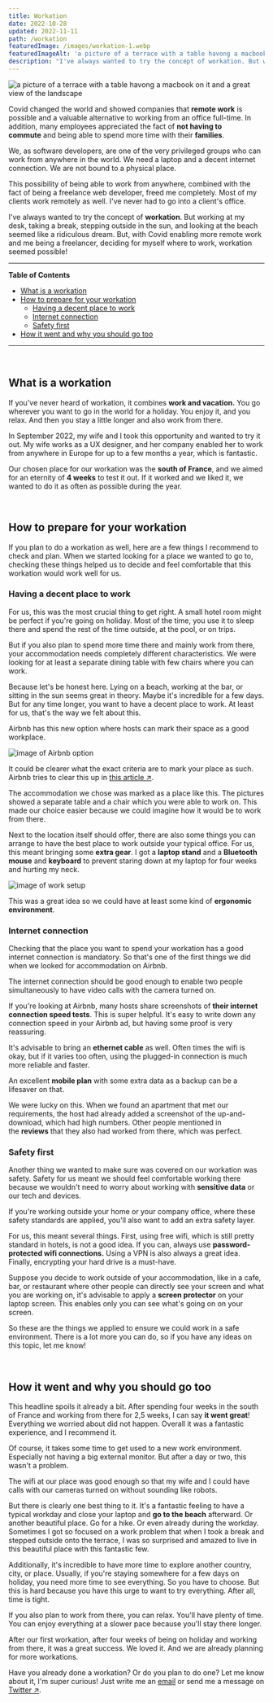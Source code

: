 ```yaml
---
title: Workation
date: 2022-10-28
updated: 2022-11-11
path: /workation
featuredImage: /images/workation-1.webp
featuredImageAlt: 'a picture of a terrace with a table havong a macbook on it and a great view of the landscape'
description: "I've always wanted to try the concept of workation. But working at my desk, taking a break, stepping outside in the sun, and looking at the beach seemed like a ridiculous dream. But, with Covid enabling more remote work and me being a freelancer, deciding for myself where to work, workation seemed possible!"
---
```


![a picture of a terrace with a table havong a macbook on it and a great view of the landscape](../images/workation-1.webp)

Covid changed the world and showed companies that **remote work** is possible and a valuable alternative to working from an office full-time. In addition, many employees appreciated the fact of **not having to commute** and being able to spend more time with their **families**.

We, as software developers, are one of the very privileged groups who can work from anywhere in the world. We need a laptop and a decent internet connection. We are not bound to a physical place.

This possibility of being able to work from anywhere, combined with the fact of being a freelance web developer, freed me completely. Most of my clients work remotely as well. I've never had to go into a client's office.

I've always wanted to try the concept of **workation**. But working at my desk, taking a break, stepping outside in the sun, and looking at the beach seemed like a ridiculous dream. But, with Covid enabling more remote work and me being a freelancer, deciding for myself where to work, workation seemed possible!

---
**Table of Contents**

- [What is a workation](#what-is-a-workation)
- [How to prepare for your workation](#how-to-prepare-for-your-workation)
  - [Having a decent place to work](#having-a-decent-place-to-work)
  - [Internet connection](#internet-connection)
  - [Safety first](#safety-first)
- [How it went and why you should go too](#how-it-went-and-why-you-should-go-too)
---

<br />

## What is a workation <a name="what-is-a-workation"></a>

If you've never heard of workation, it combines **work and vacation.** You go wherever you want to go in the world for a holiday. You enjoy it, and you relax. And then you stay a little longer and also work from there.

In September 2022, my wife and I took this opportunity and wanted to try it out. My wife works as a UX designer, and her company enabled her to work from anywhere in Europe for up to a few months a year, which is fantastic.

Our chosen place for our workation was the **south of France**, and we aimed for an eternity of **4 weeks** to test it out. If it worked and we liked it, we wanted to do it as often as possible during the year.

<br />

## How to prepare for your workation <a name="how-to-prepare-for-your-workation"></a>

If you plan to do a workation as well, here are a few things I recommend to check and plan. When we started looking for a place we wanted to go to, checking these things helped us to decide and feel comfortable that this workation would work well for us.

### Having a decent place to work <a name="having-a-decent-place-to-work"></a>

For us, this was the most crucial thing to get right. A small hotel room might be perfect if you're going on holiday. Most of the time, you use it to sleep there and spend the rest of the time outside, at the pool, or on trips.

But if you also plan to spend more time there and mainly work from there, your accommodation needs completely different characteristics. We were looking for at least a separate dining table with few chairs where you can work.

Because let's be honest here. Lying on a beach, working at the bar, or sitting in the sun seems great in theory. Maybe it's incredible for a few days. But for any time longer, you want to have a decent place to work. At least for us, that's the way we felt about this.

Airbnb has this new option where hosts can mark their space as a good workplace.

![image of Airbnb option](../images/airbnb-dedicated-workspace.png)

It could be clearer what the exact criteria are to mark your place as such. Airbnb tries to clear this up in <a href="https://www.airbnb.com/resources/hosting-homes/a/how-to-make-your-space-comfortable-for-remote-workers-236" target="_blank">this article &#8599;</a>.

The accommodation we chose was marked as a place like this. The pictures showed a separate table and a chair which you were able to work on. This made our choice easier because we could imagine how it would be to work from there.

Next to the location itself should offer, there are also some things you can arrange to have the best place to work outside your typical office. For us, this meant bringing some **extra gear**. I got a **laptop stand** and a **Bluetooth mouse** and **keyboard** to prevent staring down at my laptop for four weeks and hurting my neck.

![image of work setup](../images/workation-2.webp)

This was a great idea so we could have at least some kind of **ergonomic environment**.

### Internet connection <a name="internet-connection"></a>

Checking that the place you want to spend your workation has a good internet connection is mandatory. So that's one of the first things we did when we looked for accommodation on Airbnb.

The internet connection should be good enough to enable two people simultaneously to have video calls with the camera turned on.

If you're looking at Airbnb, many hosts share screenshots of **their internet connection speed tests**. This is super helpful. It's easy to write down any connection speed in your Airbnb ad, but having some proof is very reassuring.

It's advisable to bring an **ethernet cable** as well. Often times the wifi is okay, but if it varies too often, using the plugged-in connection is much more reliable and faster.

An excellent **mobile plan** with some extra data as a backup can be a lifesaver on that.

We were lucky on this. When we found an apartment that met our requirements, the host had already added a screenshot of the up-and-download, which had high numbers. Other people mentioned in the **reviews** that they also had worked from there, which was perfect.

### Safety first <a name="safety-first"></a>

Another thing we wanted to make sure was covered on our workation was safety. Safety for us meant we should feel comfortable working there because we wouldn't need to worry about working with **sensitive data** or our tech and devices.

If you're working outside your home or your company office, where these safety standards are applied, you'll also want to add an extra safety layer.

For us, this meant several things. First, using free wifi, which is still pretty standard in hotels, is not a good idea. If you can, always use **password-protected wifi connections.** Using a VPN is also always a great idea. Finally, encrypting your hard drive is a must-have.

<CoffeeHint />

Suppose you decide to work outside of your accommodation, like in a cafe, bar, or restaurant where other people can directly see your screen and what you are working on, it's advisable to apply a **screen protector** on your laptop screen. This enables only you can see what's going on on your screen.

So these are the things we applied to ensure we could work in a safe environment. There is a lot more you can do, so if you have any ideas on this topic, let me know!

<br />

## How it went and why you should go too <a name="how-it-went-and-why-you-should-go-too"></a>

This headline spoils it already a bit. After spending four weeks in the south of France and working from there for 2,5 weeks, I can say **it went great**! Everything we worried about did not happen. Overall it was a fantastic experience, and I recommend it.

Of course, it takes some time to get used to a new work environment. Especially not having a big external monitor. But after a day or two, this wasn't a problem.

The wifi at our place was good enough so that my wife and I could have calls with our cameras turned on without sounding like robots.

But there is clearly one best thing to it. It's a fantastic feeling to have a typical workday and close your laptop and **go to the beach** afterward. Or another beautiful place. Go for a hike. Or even already during the workday. Sometimes I got so focused on a work problem that when I took a break and stepped outside onto the terrace, I was so surprised and amazed to live in this beautiful place with this fantastic few.

Additionally, it's incredible to have more time to explore another country, city, or place. Usually, if you're staying somewhere for a few days on holiday, you need more time to see everything. So you have to choose. But this is hard because you have this urge to want to try everything. After all, time is tight.

If you also plan to work from there, you can relax. You'll have plenty of time. You can enjoy everything at a slower pace because you'll stay there longer.

After our first workation, after four weeks of being on holiday and working from there, it was a great success. We loved it. And we are already planning for more workations.

Have you already done a workation? Or do you plan to do one? Let me know about it, I'm super curious! Just write me an <a href="mailto:marco@marcoheine.com">email</a> or send me a message on <a href="https://twitter.com/marcoheine_com" target="_blank">Twitter &#8599;</a>.